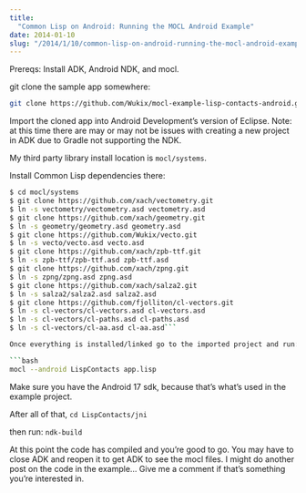 ```yaml
---
title:
  "Common Lisp on Android: Running the MOCL Android Example"
date: 2014-01-10
slug: "/2014/1/10/common-lisp-on-android-running-the-mocl-android-example/"
---
```


Prereqs: Install ADK, Android NDK, and mocl.

git clone the sample app somewhere:

```bash
git clone https://github.com/Wukix/mocl-example-lisp-contacts-android.git
```

Import the cloned app into Android Development’s version of
Eclipse. Note: at this time there are may or may not be
issues with creating a new project in ADK due to Gradle not
supporting the NDK.

My third party library install location is `mocl/systems`.

Install Common Lisp dependencies there:

````bash
$ cd mocl/systems
$ git clone https://github.com/xach/vectometry.git
$ ln -s vectometry/vectometry.asd vectometry.asd
$ git clone https://github.com/xach/geometry.git
$ ln -s geometry/geometry.asd geometry.asd
$ git clone https://github.com/Wukix/vecto.git
$ ln -s vecto/vecto.asd vecto.asd
$ git clone https://github.com/xach/zpb-ttf.git
$ ln -s zpb-ttf/zpb-ttf.asd zpb-ttf.asd
$ git clone https://github.com/xach/zpng.git
$ ln -s zpng/zpng.asd zpng.asd
$ git clone https://github.com/xach/salza2.git
$ ln -s salza2/salza2.asd salza2.asd
$ git clone https://github.com/fjolliton/cl-vectors.git
$ ln -s cl-vectors/cl-vectors.asd cl-vectors.asd
$ ln -s cl-vectors/cl-paths.asd cl-paths.asd
$ ln -s cl-vectors/cl-aa.asd cl-aa.asd```

Once everything is installed/linked go to the imported project and run:

```bash
mocl --android LispContacts app.lisp
````

Make sure you have the Android 17 sdk, because that’s what’s
used in the example project.

After all of that, `cd LispContacts/jni`

then run: `ndk-build`

At this point the code has compiled and you’re good to go.
You may have to close ADK and reopen it to get ADK to see
the mocl files. I might do another post on the code in the
example… Give me a comment if that’s something you’re
interested in.
